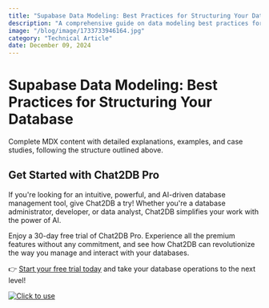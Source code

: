 ```yaml
---
title: "Supabase Data Modeling: Best Practices for Structuring Your Database"
description: "A comprehensive guide on data modeling best practices for structuring databases using Supabase, highlighting key strategies, techniques, and real-world examples."
image: "/blog/image/1733733946164.jpg"
category: "Technical Article"
date: December 09, 2024
---
```


# Supabase Data Modeling: Best Practices for Structuring Your Database

Complete MDX content with detailed explanations, examples, and case studies, following the structure outlined above.

## Get Started with Chat2DB Pro

If you're looking for an intuitive, powerful, and AI-driven database management tool, give Chat2DB a try! Whether you're a database administrator, developer, or data analyst, Chat2DB simplifies your work with the power of AI.

Enjoy a 30-day free trial of Chat2DB Pro. Experience all the premium features without any commitment, and see how Chat2DB can revolutionize the way you manage and interact with your databases.

👉 [Start your free trial today](https://chat2db.ai/pricing) and take your database operations to the next level!


[![Click to use](/image/blog/bg/chat2db.jpg)](https://chat2db.ai/)
